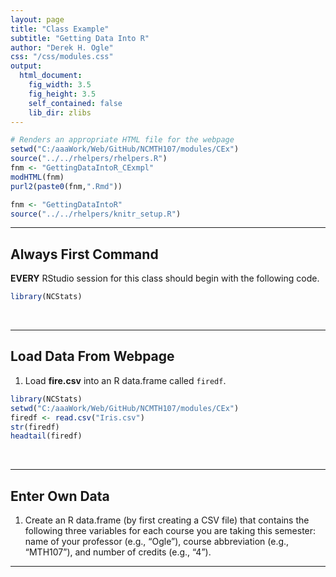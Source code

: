 ```yaml
---
layout: page
title: "Class Example"
subtitle: "Getting Data Into R"
author: "Derek H. Ogle"
css: "/css/modules.css"
output:
  html_document:
    fig_width: 3.5
    fig_height: 3.5
    self_contained: false
    lib_dir: zlibs
---
```

```r
# Renders an appropriate HTML file for the webpage
setwd("C:/aaaWork/Web/GitHub/NCMTH107/modules/CEx")
source("../../rhelpers/rhelpers.R")
fnm <- "GettingDataIntoR_CExmpl"
modHTML(fnm)
purl2(paste0(fnm,".Rmd"))
```

```r
fnm <- "GettingDataIntoR"
source("../../rhelpers/knitr_setup.R")
```

----

## Always First Command
**EVERY** RStudio session for this class should begin with the following code.
```r
library(NCStats)
```

<br>

----

## Load Data From Webpage

1. Load **fire.csv** into an R data.frame called `firedf`. 

```r
library(NCStats)
setwd("C:/aaaWork/Web/GitHub/NCMTH107/modules/CEx")
firedf <- read.csv("Iris.csv")
str(firedf)
headtail(firedf)
```

<br>

----

## Enter Own Data

1. Create an R data.frame (by first creating a CSV file) that contains the following three variables for each course you are taking this semester: name of your professor (e.g., "Ogle"), course abbreviation (e.g., "MTH107"), and number of credits (e.g., "4").

----
